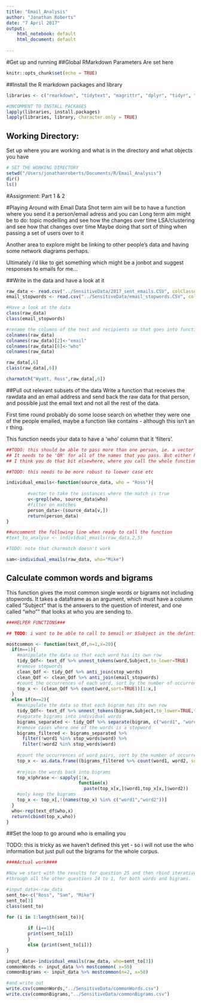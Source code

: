 ```yaml
---
title: "Email_Analysis"
author: "Jonathan Roberts"
date: "7 April 2017"
output: 
    html_notebook: default
    html_document: default
    
---
```


#Get up and running
##Global RMarkdown Parameters
Are set here

```r
knitr::opts_chunk$set(echo = TRUE)
```


##Install the R markdown packages and library

```r
libraries <- c("rmarkdown", "tidytext", "magrittr", "dplyr", "tidyr", "lazyeval", "purrr")

#UNCOMMENT TO INSTALL PACKAGES
lapply(libraries, install.packages)
lapply(libraries, library, character.only = TRUE)
```

## Working Directory: 
Set up where you are working and what is in the directory and what objects you have
 
```r

# SET THE WORKING DIRECTORY
setwd("/Users/jonathanroberts/Documents/R/Email_Analysis")
dir()
ls()

```

#Assignment: Part 1 & 2


#Playing Around with Email Data
Shot term aim will be to have a function where you send it a person/email adress and you can 
Long term aim might be to do:
topic modelling and see how the changes over time
LSA/clustering and see how that changes over time
Maybe doing that sort of thing when passing a set of users over to it

Another area to explore might be linking to other people's data and having some network diagrams perhaps.

Ultimately i'd like to get something which might be a jonbot and suggest responses to emails for me...



##Write in the data and have a look at it

```r

raw_data <- read.csv("../SensitiveData/2017_sent_emails.CSV", colClasses = "character")
email_stopwords <- read.csv("../SensitiveData/email_stopwords.CSV", colClasses = "character")

#Have a look at the data
class(raw_data)
class(email_stopwords)

#rename the columns of the text and recipients so that goes into functions further down
colnames(raw_data)
colnames(raw_data)[2]<-"email"
colnames(raw_data)[6]<-"who"
colnames(raw_data)

raw_data[,6]
class(raw_data[,6])

charmatch("Wyatt, Ross",raw_data[,6])

```


##Pull out relevant subsets of the data
Write a function that receives the rawdata and an email address and send back the raw data for that person, and possible just the email text and not all the rest of the data.

First time round probably do some loose search on whether they were one of the people emailed, maybe a function like contains - although this isn't an r thing.

This function needs your data to have a 'who' column that it 'filters'.

```r


##TODO: this should be able to pass more than one person, ie. a vector or names and return.
## It needs to be 'OR' for all of the names that you pass. But either here of later you need to split them out so that you have the length of the vector and can loop around it.
## I think you do that bit elsewhere, where you call the whole function, then just call this bit one name at a time...

##TODO: this needs to be more robust to loewer case etc

individual_emails<-function(source_data, who = "Ross"){
        
        #vector to take the instances where the match is true
        v<-grepl(who, source_data$who)
        #filter on matches
        person_data<-(source_data[v,])
        return(person_data)
}

##uncomment the following line when ready to call the function
#text_to_analyse <- individual_emails(raw_data,2,5)

#TODO: note that charmatch doesn't work

sam<-individual_emails(raw_data, who="Mike")


```


## Calculate common words and bigrams
This function gives the most common single words or bigrams not including stopwords.
It takes a dataframe as an argument, which must have a column called "Subject" that is
the answers to the question of interest, and one called "who"" that looks at who you are sending to.


```r


###HELPER FUNCTIONS###

## TODO: i want to be able to call to $email or $Subject in the defintion of the function, but can't do this in the obvious way.

mostcommon <- function(text_df,n=1,x=20){
  if(n==1){
    #manipulate the data so that each word has its own row
    tidy_Qdf<- text_df %>% unnest_tokens(word,Subject,to_lower=TRUE)
    #remove stopwords
    clean_Qdf <- tidy_Qdf %>% anti_join(stop_words)  
    clean_Qdf <- clean_Qdf %>% anti_join(email_stopwords)
    #count the occurrences of each word, sort by the number of occurrences, and take the top x
    top_x <- (clean_Qdf %>% count(word,sort=TRUE))[1:x,]
  }
  else if(n==2){
    #manipulate the data so that each bigram has its own row
    tidy_Qdf<- text_df %>% unnest_tokens(bigram,Subject,to_lower=TRUE,token="ngrams",n=2)
    #separate bigrams into individual words
    bigrams_separated <- tidy_Qdf %>% separate(bigram, c("word1", "word2"), sep = " ")
    #remove cases where one of the words is a stopword
    bigrams_filtered <- bigrams_separated %>%
      filter(!word1 %in% stop_words$word) %>%
      filter(!word2 %in% stop_words$word)
    
    #count the occurrences of word pairs, sort by the number of occurrences, and take the top x
    top_x <- as.data.frame((bigrams_filtered %>% count(word1, word2, sort = TRUE))[1:x,])
    
    #rejoin the words back into bigrams
    top_x$phrase <- sapply(1:x,
                           function(x)
                             paste(top_x[x,]$word1,top_x[x,]$word2))
    #only keep the bigrams
    top_x <- top_x[,!(names(top_x) %in% c("word1","word2"))]
  }
  who<-rep(text_df$who,x)
  return(cbind(top_x,who))
}


```


##Set the loop to go around who is emailing you

TODO: this is tricky as we haven't defined this yet - so i will not use the who information but just pull out the bigrams for the whole corpus.

```r

####Actual work####

#Now we start with the results for question 25 and then rbind iteratively
#through all the other questions 24 to 1, for both words and bigrams.

#input_data<-raw_data
sent_to<-c("Ross", "Sam", "Mike")
sent_to[3]
class(sent_to)

for (i in 1:length(sent_to)){
        
        if (i==1){ 
        print(sent_to[i])
        }
        else {print(sent_to[i])}
}

input_data<-individual_emails(raw_data, who=sent_to[3])
commonWords <- input_data %>% mostcommon( x=50)
commonBigrams <- input_data %>% mostcommon(n=2, x=50)

#and write out
write.csv(commonWords,"../SensitiveData/commonWords.csv")
write.csv(commonBigrams,"../SensitiveData/commonBigrams.csv")


```





